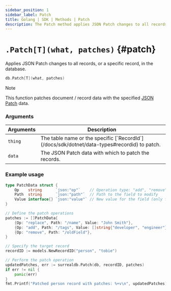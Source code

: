 ```yaml
---
sidebar_position: 1
sidebar_label: Patch
title: Golang | SDK | Methods | Patch
description: The Patch method applies JSON Patch changes to all records, or a specific record, in the database.
---
```



# `.Patch[T](what, patches)` {#patch}

Applies JSON Patch changes to all records, or a specific record, in the database.

```go title="Method Syntax"
db.Patch[T](what, patches)
```

> [!NOTE]
> This function patches document / record data with the specified <a href="https://jsonpatch.com/">JSON Patch</a> data.

### Arguments

<table>
    <thead>
        <tr>
            <th colspan="2" scope="col">Arguments</th>
            <th colspan="2" scope="col">Description</th>
        </tr>
    </thead>  
    <tbody>
        <tr>
            <td colspan="2" scope="row" data-label="Arguments">
                <code>thing</code>
                <Label label="required" />
            </td>
            <td colspan="2" scope="row" data-label="Description">
                The table name or the specific [`RecordId`](/docs/sdk/dotnet/data-types#recordid) to patch.
            </td>
        </tr>
        <tr>
            <td colspan="2" scope="col" scope="row" data-label="Arguments">
                <code>data</code>
                <Label label="optional" />
            </td>
            <td colspan="2" scope="col" scope="row" data-label="Description">
                The JSON Patch data with which to patch the records.
            </td>
        </tr>
    </tbody>
</table>

### Example usage

```go
type PatchData struct {
	Op    string      `json:"op"`    // Operation type: "add", "remove", "replace", etc.
	Path  string      `json:"path"`  // Path to the field to modify
	Value interface{} `json:"value"` // New value for the field (only for "add" or "replace")
}

// Define the patch operations
patches := []PatchData{
	{Op: "replace", Path: "/name", Value: "John Smith"},
	{Op: "add", Path: "/tags", Value: []string{"developer", "engineer"}},
	{Op: "remove", Path: "/oldField"},
}

// Specify the target record
recordID := models.NewRecordID("person", "tobie")

// Perform the patch operation
updatedPatches, err := surrealdb.Patch(db, recordID, patches)
if err != nil {
	panic(err)
}
fmt.Printf("Patched person record with patches: %+v\n", updatedPatches)

```